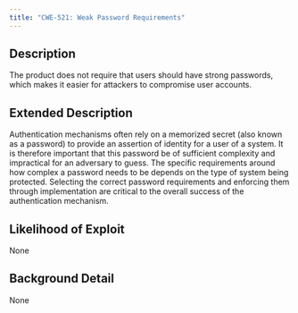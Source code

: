 ```yaml
---
title: "CWE-521: Weak Password Requirements"
---
```


## Description
The product does not require that users should have strong passwords, which makes it easier for attackers to compromise user accounts.

## Extended Description
Authentication mechanisms often rely on a memorized secret (also known as a password) to provide an assertion of identity for a user of a system. It is therefore important that this password be of sufficient complexity and impractical for an adversary to guess. The specific requirements around how complex a password needs to be depends on the type of system being protected. Selecting the correct password requirements and enforcing them through implementation are critical to the overall success of the authentication mechanism.

## Likelihood of Exploit
None

## Background Detail
None
        